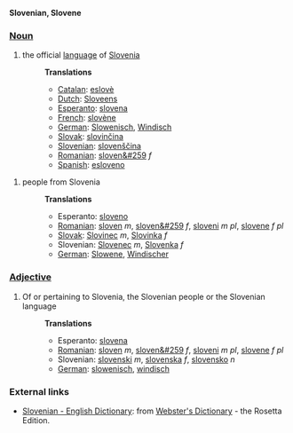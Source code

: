 '''Slovenian, Slovene'''

===[[Noun]]===
#the official [[language]] of [[Slovenia]]
#:'''Translations'''
#:*[[Catalan]]: [[eslovè]]
#:*[[Dutch]]: [[Sloveens]]
#:*[[Esperanto]]: [[slovena]]
#:*[[French]]: [[slovène]]
#:*[[German]]: [[Slowenisch]], [[Windisch]]
#:*[[Slovak]]: [[slovinčina]]
#:*[[Slovenian]]: [[slovenscina|slovenščina]]
#:*[[Romanian]]: [[sloven&#259]] ''f''
#:*[[Spanish]]: [[esloveno]]

#people from Slovenia
#:'''Translations'''
#:*Esperanto: [[sloveno]]
#:*[[Romanian]]: [[sloven]] ''m'', [[sloven&#259]] ''f'', [[sloveni]] ''m pl'', [[slovene]] ''f pl''
#:*[[Slovak]]: [[Slovinec]] ''m'', [[Slovinka]] ''f''
#:*Slovenian: [[Slovenec]] ''m'', [[Slovenka]] ''f''
#:*[[German]]: [[Slowene]], [[Windischer]]


===[[Adjective]]===
#Of or pertaining to Slovenia, the Slovenian people or the Slovenian language
#:'''Translations'''
#:*Esperanto: [[slovena]]
#:*[[Romanian]]: [[sloven]] ''m'', [[sloven&#259]] ''f'', [[sloveni]] ''m pl'', [[slovene]] ''f pl''
#:*Slovenian: [[slovenski]] ''m'', [[slovenska]] ''f'', [[slovensko]] ''n''
#:*[[German]]: [[slowenisch]], [[windisch]]

=== External links ===
*[http://www.websters-online-dictionary.org/definition/Slovene-english/ Slovenian - English Dictionary]: from [http://www.websters-online-dictionary.org/ Webster's Dictionary] - the Rosetta Edition.